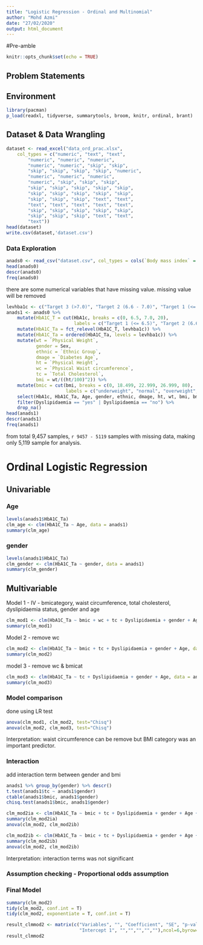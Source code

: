 ```yaml
---
title: "Logistic Regression - Ordinal and Multinomial"
author: "Mohd Azmi"
date: "27/02/2020"
output: html_document
---
```


#Pre-amble

```r
knitr::opts_chunk$set(echo = TRUE)
```

## Problem Statements

## Environment

```r
library(pacman)
p_load(readxl, tidyverse, summarytools, broom, knitr, ordinal, brant)
```

## Dataset & Data Wrangling

```r
dataset <- read_excel("data_ord_prac.xlsx", 
    col_types = c("numeric", "text", "text", 
        "numeric", "numeric", "numeric", 
        "numeric", "numeric", "skip", "skip", 
        "skip", "skip", "skip", "skip", "numeric", 
        "numeric", "numeric", "numeric", 
        "numeric", "skip", "skip", "skip", 
        "skip", "skip", "skip", "skip", "skip", 
        "skip", "skip", "skip", "skip", "skip", 
        "skip", "skip", "skip", "text", "text", 
        "text", "text", "text", "text", "text", 
        "skip", "skip", "skip", "skip", "skip", 
        "skip", "skip", "skip", "text", "text", 
        "text"))
head(dataset)
write.csv(dataset,'dataset.csv')
```

### Data Exploration
```r
anads0 <- read_csv("dataset.csv", col_types = cols(`Body mass index` = col_skip(), X1 = col_skip()))
head(anads0)
descr(anads0)
freq(anads0)
```

there are some numerical variables that have missing value. missing value will be removed

```r
levhba1c <- c("Target 3 (>7.0)", "Target 2 (6.6 - 7.0)", "Target 1 (<= 6.5)")
anads1 <- anads0 %>%
    mutate(HbA1C_T = cut(HbA1c, breaks = c(0, 6.5, 7.0, 20),
                         labels = c("Target 1 (<= 6.5)", "Target 2 (6.6 - 7.0)", "Target 3 (>7.0)"))) %>%
    mutate(HbA1C_Ta = fct_relevel(HbA1C_T, levhba1c)) %>% 
    mutate(HbA1C_Ta = ordered(HbA1C_Ta, levels = levhba1c)) %>%
    mutate(wt = `Physical Weight`,
           gender = Sex,
           ethnic = `Ethnic Group`,
           dmage = `Diabetes Age`,
           ht = `Physical Height`,
           wc = `Physical Waist circumference`,
           tc = `Total Cholesterol`,
           bmi = wt/((ht/100)^2)) %>%
    mutate(bmic = cut(bmi, breaks = c(0, 18.499, 22.999, 26.999, 80),
                      labels = c("underweight", "normal", "overweight", "obese"))) %>% 
    select(HbA1c, HbA1C_Ta, Age, gender, ethnic, dmage, ht, wt, bmi, bmic, wc, tc, Dyslipidaemia) %>%
    filter(Dyslipidaemia == "yes" | Dyslipidaemia == "no") %>%
    drop_na()
head(anads1)
descr(anads1)
freq(anads1)
```

from total 9,457 samples, `r 9457 - 5119` samples with missing data, making only 5,119 sample for analysis.

# Ordinal Logistic Regression

## Univariable

### Age

```r
levels(anads1$HbA1C_Ta)
clm_age <- clm(HbA1C_Ta ~ Age, data = anads1)
summary(clm_age)
```

### gender

```r
levels(anads1$HbA1C_Ta)
clm_gender <- clm(HbA1C_Ta ~ gender, data = anads1)
summary(clm_gender)
```

## Multivariable

Model 1 - IV - bmicategory, waist circumference, total cholesterol, dyslipidaemia status, gender and age

```r
clm_mod1 <- clm(HbA1C_Ta ~ bmic + wc + tc + Dyslipidaemia + gender + Age, data = anads1)
summary(clm_mod1)
```

Model 2 - remove wc

```r
clm_mod2 <- clm(HbA1C_Ta ~ bmic + tc + Dyslipidaemia + gender + Age, data = anads1)
summary(clm_mod2)
```

model 3 - remove wc & bmicat

```r
clm_mod3 <- clm(HbA1C_Ta ~ tc + Dyslipidaemia + gender + Age, data = anads1)
summary(clm_mod3)
```


### Model comparison

done using LR test

```r
anova(clm_mod1, clm_mod2, test="Chisq")
anova(clm_mod2, clm_mod3, test="Chisq")
```

Interpretation: waist circumference can be remove but BMI category was an important predictor.

### Interaction

add interaction term between gender and bmi

```r
anads1 %>% group_by(gender) %>% descr()
t.test(anads1$tc ~ anads1$gender)
ctable(anads1$bmic, anads1$gender)
chisq.test(anads1$bmic, anads1$gender)
```

```r
clm_mod2ia <- clm(HbA1C_Ta ~ bmic + tc + Dyslipidaemia + gender + Age + gender:tc, data = anads1)
summary(clm_mod2ia)
anova(clm_mod2, clm_mod2ib)

clm_mod2ib <- clm(HbA1C_Ta ~ bmic + tc + Dyslipidaemia + gender + Age + gender:bmic, data = anads1)
summary(clm_mod2ib)
anova(clm_mod2, clm_mod2ib)
```

Interpretation: interaction terms was not significant

### Assumption checking - Proportional odds assumption

### Final Model

```r
summary(clm_mod2)
tidy(clm_mod2, conf.int = T)
tidy(clm_mod2, exponentiate = T, conf.int = T)

result_clmmod2 <- matrix(c("Variables", "", "Coefficient", "SE", "p-value", "OR (95% CI)",
                           "Intercept 1", "","","","",""),ncol=6,byrow=TRUE)
result_clmmod2

```



